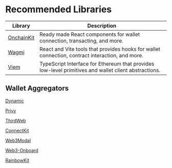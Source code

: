 # Recommended Libraries

| Library | Description |
|---------|-------------|
| [OnchainKit](https://onchainkit.xyz/) | Ready made React components for wallet connection, transacting, and more. |
| [Wagmi](https://wagmi.sh/) | React and Vite tools that provides hooks for wallet connection, contract interaction, and more.|
| [Viem](https://viem.sh/) | TypeScript Interface for Ethereum that provides low-level primitives and wallet client abstractions. |

## Wallet Aggregators
[Dynamic](https://docs.dynamic.xyz/wallets/advanced-wallets/coinbase-smart-wallet)

[Privy]( https://docs.privy.io/guide/react/recipes/misc/coinbase-smart-wallets)

[ThirdWeb](http://portal.thirdweb.com/connect)

[ConnectKit](https://docs.family.co/connectkit)

[Web3Modal](https://docs.reown.com/web3modal/react/smart-accounts)

[Web3-Onboard](https://www.blocknative.com/coinbase-wallet-integration)

[RainbowKit](https://www.rainbowkit.com/)
